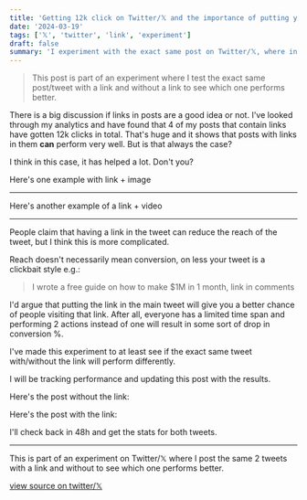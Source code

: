 ```yaml
---
title: 'Getting 12k click on Twitter/𝕏 and the importance of putting your link in tweet'
date: '2024-03-19'
tags: ['𝕏', 'twitter', 'link', 'experiment']
draft: false
summary: 'I experiment with the exact same post on Twitter/𝕏, where in one I put a link in the tweet and in the other I add the links in the comments.'
---
```


<ContentPieceWrapper>

> This post is part of an experiment where I test the exact same post/tweet with a link and without a link to see which one performs better.

There is a big discussion if links in posts are a good idea or not.
I've looked through my analytics and have found that 4 of my posts that contain links have gotten 12k clicks in total. That's huge and it shows that posts with links in them **can** perform very well. But is that always the case?

I think in this case, it has helped a lot. Don't you?

Here's one example with link + image

<EmbedTweet tweetId="1724712878278586852" />

---

Here's another example of a link + video

<EmbedTweet tweetId="1716016319714165116" />

</ContentPieceWrapper>

---

People claim that having a link in the tweet can reduce the reach of the tweet, but I think this is more complicated.

Reach doesn't necessarily mean conversion, on less your tweet is a clickbait style e.g.:

> I wrote a free guide on how to make $1M in 1 month, link in comments

I'd argue that putting the link in the main tweet will give you a better chance of people visiting that link. After all, everyone has a limited time span and performing 2 actions instead of one will result in some sort of drop in conversion %.

I've made this experiment to at least see if the exact same tweet with/without the link will perform differently.

I will be tracking performance and updating this post with the results.

Here's the post without the link:

<EmbedTweet tweetId="1769975604047380561" />

Here's the post with the link:

<EmbedTweet tweetId="1770353592035422313" />

I'll check back in 48h and get the stats for both tweets.

---

This is part of an experiment on Twitter/𝕏 where I post the same 2 tweets with a link and without to see which one performs better.

[view source on twitter/𝕏](https://twitter.com/d4m1n/status/1769975604047380561)
